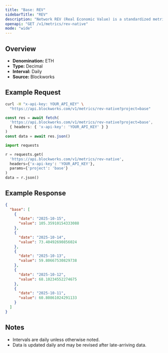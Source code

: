```yaml
---
title: "Base: REV"
sidebarTitle: "REV"
description: "Network REV (Real Economic Value) is a standardized metric that tracks blockchain value accrual generated by user activity. REV consists of both in-protocol transaction fees and out-of-protocol tips that users pay for transaction execution, so it measures the monetary demand to transact onchain."
openapi: "GET /v1/metrics/rev-native"
mode: "wide"
---
```


## Overview

- **Denomination:** ETH
- **Type:** Decimal
- **Interval:** Daily
- **Source:** Blockworks

## Example Request

<CodeGroup>

```bash cURL
curl -H "x-api-key: YOUR_API_KEY" \
  "https://api.blockworks.com/v1/metrics/rev-native?project=base"
```

```typescript TypeScript
const res = await fetch(
  'https://api.blockworks.com/v1/metrics/rev-native?project=base',
  { headers: { 'x-api-key': 'YOUR_API_KEY' } }
)
const data = await res.json()
```

```python Python
import requests

r = requests.get(
  'https://api.blockworks.com/v1/metrics/rev-native',
  headers={'x-api-key': 'YOUR_API_KEY'},
  params={'project': 'base'}
)
data = r.json()
```

</CodeGroup>

## Example Response

```json
{
  "base": [
    {
      "date": "2025-10-15",
      "value": 105.35910154333088
    },
    {
      "date": "2025-10-14",
      "value": 73.40492690856024
    },
    {
      "date": "2025-10-13",
      "value": 59.80667530829738
    },
    {
      "date": "2025-10-12",
      "value": 68.10234552274675
    },
    {
      "date": "2025-10-11",
      "value": 60.80861024291133
    }
  ]
}
```

## Notes
- Intervals are daily unless otherwise noted.
- Data is updated daily and may be revised after late-arriving data.